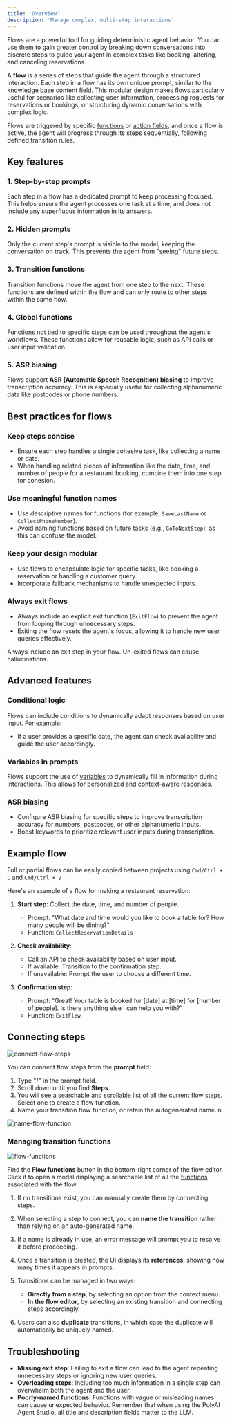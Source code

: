 ```yaml
---
title: 'Overview'
description: 'Manage complex, multi-step interactions'
---
```


Flows are a powerful tool for guiding deterministic agent behavior. You can use them to gain greater control by breaking down conversations into discrete steps to guide your
agent in complex tasks like booking, altering, and canceling reservations.

A **flow** is a series of steps that guide the agent through a structured interaction. Each step in a flow has its own unique prompt, similar
to the [knowledge base](/knowledge-base/introduction) content field. This modular design makes flows particularly useful for scenarios like
collecting user information, processing requests for reservations or bookings, or structuring dynamic conversations with complex logic.

Flows are triggered by specific [functions](/function/introduction) or [action fields](/knowledge-base/how-to-setup-action/introduction), and once a flow is active, the agent will progress through its steps sequentially,
following defined transition rules.

## Key features

### 1. Step-by-step prompts
Each step in a flow has a dedicated prompt to keep processing focused. This helps ensure
the agent processes one task at a time, and does not include any superfluous information in its answers.

### 2. Hidden prompts
Only the current step's prompt is visible to the model, keeping the conversation on track. This prevents the agent from "seeing"
future steps.

### 3. Transition functions
Transition functions move the agent from one step to the next. These functions are defined within the flow and can only route to other
 steps within the same flow.

### 4. Global functions
Functions not tied to specific steps can be used throughout the agent's workflows. These functions allow for reusable logic, such as API
calls or user input validation.

### 5. ASR biasing
Flows support **ASR (Automatic Speech Recognition) biasing** to improve transcription accuracy. This is especially useful for collecting
 alphanumeric data like postcodes or phone numbers.

## Best practices for flows

### Keep steps concise
- Ensure each step handles a single cohesive task, like collecting a name or date.
- When handling related pieces of information like the date, time, and number of people for a restaurant booking, combine them into one step for cohesion.

### Use meaningful function names
- Use descriptive names for functions (for example, `SaveLastName` or `CollectPhoneNumber`).
- Avoid naming functions based on future tasks (e.g., `GoToNextStep`), as this can confuse the model.

### Keep your design modular
- Use flows to encapsulate logic for specific tasks, like booking a reservation or handling a customer query.
- Incorporate fallback mechanisms to handle unexpected inputs.

### Always exit flows
- Always include an explicit exit function (`ExitFlow`) to prevent the agent from looping through unnecessary steps.
- Exiting the flow resets the agent's focus, allowing it to handle new user queries effectively.

<Warning> Always include an exit step in your flow. Un-exited flows can cause <Tooltip tip="Incorrect or misleading results.">hallucinations</Tooltip>. </Warning>

## Advanced features

### Conditional logic
Flows can include conditions to dynamically adapt responses based on user input. For example:
- If a user provides a specific date, the agent can check availability and guide the user accordingly.

### Variables in prompts
Flows support the use of [variables](/variant-management/introduction) to dynamically fill in information during interactions. This allows for personalized and context-aware responses.

### ASR biasing
- Configure ASR biasing for specific steps to improve transcription accuracy for numbers, postcodes, or other alphanumeric inputs.
- Boost keywords to prioritize relevant user inputs during transcription.

## Example flow

<Tip> Full or partial flows can be easily copied between projects using `Cmd/Ctrl + C` and `Cmd/Ctrl + V` </Tip>

Here's an example of a flow for making a restaurant reservation:

1. **Start step**: Collect the date, time, and number of people.
   - Prompt: "What date and time would you like to book a table for? How many people will be dining?"
   - Function: `CollectReservationDetails`

2. **Check availability**:
   - Call an API to check availability based on user input.
   - If available: Transition to the confirmation step.
   - If unavailable: Prompt the user to choose a different time.

3. **Confirmation step**:
   - Prompt: "Great! Your table is booked for [date] at [time] for [number of people]. Is there anything else I can help you with?"
   - Function: `ExitFlow`

## Connecting steps

![connect-flow-steps](/images/connect-flow-steps.png)

You can connect flow steps from the **prompt** field:

 1. Type "/" in the prompt field.
 2. Scroll down until you find **Steps**.
 3. You will see a searchable and scrollable list of all the current flow steps. Select one to create a flow function.
 4. Name your transition flow function, or retain the autogenerated name.in

![name-flow-function](/images/add-flow-function.png)

### Managing transition functions

![flow-functions](/images/flow-functions-button.png)

Find the **<Icon icon="arrow-progress" iconType="solid" /> Flow functions**
button in the bottom-right corner of the flow editor. Click it to open a modal displaying a searchable list of all the [functions](/function/introduction) associated with the flow.

1. If no transitions exist, you can manually create them by connecting steps.
2. When selecting a step to connect, you can **name the transition** rather than relying on an auto-generated name.
3. If a name is already in use, an error message will prompt you to resolve it before proceeding.
4. Once a transition is created, the UI displays its **references**, showing how many times it appears in prompts.
5. Transitions can be managed in two ways:

      - **Directly from a step**, by selecting an option from the context menu.
      - **In the flow editor**, by selecting an existing transition and connecting steps accordingly.
6. Users can also **duplicate** transitions, in which case the duplicate will automatically be uniquely named.

## Troubleshooting

- **Missing exit step**: Failing to exit a flow can lead to the agent repeating unnecessary steps or ignoring new user queries.
- **Overloading steps**: Including too much information in a single step can overwhelm both the agent and the user.
- **Poorly-named functions**: Functions with vague or misleading names can cause unexpected behavior. Remember that when using
the PolyAI Agent Studio, all title and description fields matter to the LLM.
